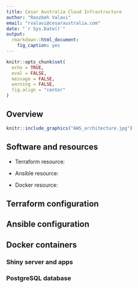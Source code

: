 ```yaml
---
title: Cesar Australia Cloud Infrastructure
author: "Roozbeh Valavi"
email: "rvalavi@cesaraustralia.com"
date: "`r Sys.Date()`"
output: 
  rmarkdown::html_document:
    fig_caption: yes
---
```


```r
knitr::opts_chunk$set(
  echo = TRUE,
  eval = FALSE,
  message = FALSE,
  warning = FALSE,
  fig.align = "center"
)
```

## Overview


```r
knitr::include_graphics("AWS_architecture.jpg")
```

## Software and resources

- Terraform resource: 

- Ansible resource:

- Docker resource:


## Terraform configuration

## Ansible configuration


## Docker containers

### Shiny server and apps


### PostgreSQL database


